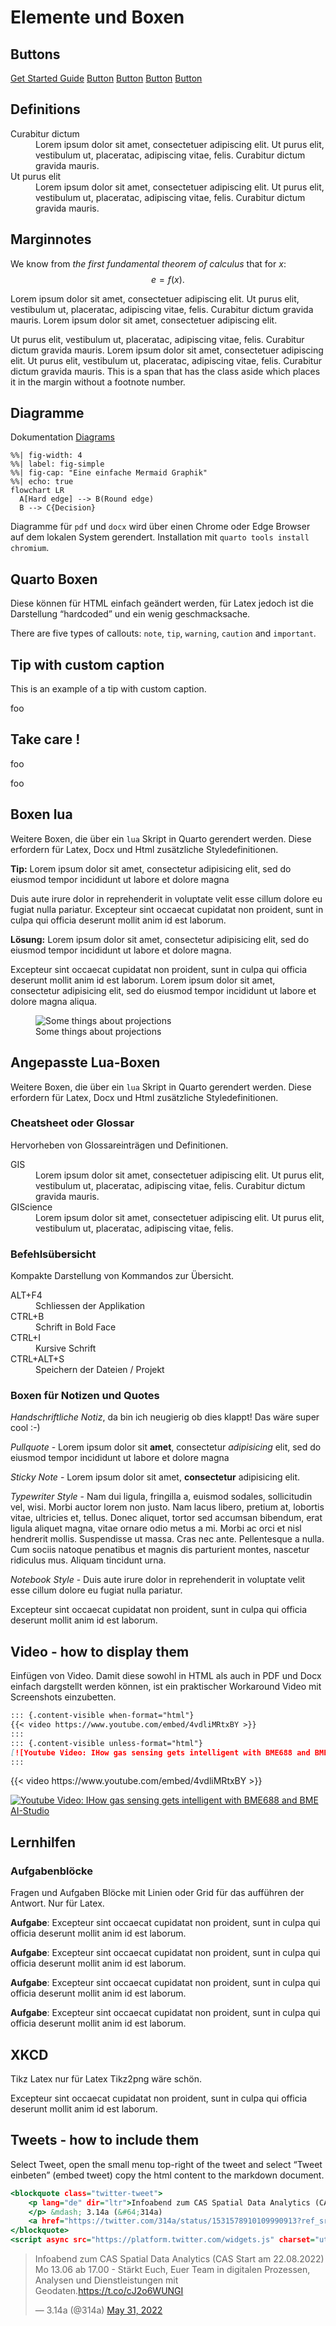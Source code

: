 # Elemente und Boxen

## Buttons

[Get Started <i class="bi-file-zip"></i>](docs/get-started/){.btn .btn-primary} [Guide](docs/guide/){.btn .btn-default} [Button](docs/get-started/){.btn .btn-success} [Button](docs/guide/){.btn .btn-info .bi-geo-alt} [Button](docs/guide/){.btn .btn-warning} [Button](docs/guide/){.btn .btn-danger}

## Definitions

Curabitur dictum
: Lorem ipsum dolor sit amet, consectetuer adipiscing elit. Ut purus elit, vestibulum ut, placeratac, adipiscing vitae, felis. Curabitur dictum gravida mauris.

Ut purus elit\index{Ut purus elit}
: Lorem ipsum dolor sit amet, consectetuer adipiscing elit. Ut purus elit, vestibulum ut, placeratac, adipiscing vitae, felis. Curabitur dictum gravida mauris.

## Marginnotes

::: {.column-margin}
We know from *the first fundamental theorem of calculus* that for $x$:
$$e=f(x).$$
:::

Lorem ipsum dolor sit amet, consectetuer adipiscing elit. Ut purus elit, vestibulum ut, placeratac, adipiscing vitae, felis. Curabitur dictum gravida mauris. Lorem ipsum dolor sit amet, consectetuer adipiscing elit. 

Ut purus elit, vestibulum ut, placeratac, adipiscing vitae, felis. Curabitur dictum gravida mauris. Lorem ipsum dolor sit amet, consectetuer adipiscing elit. Ut purus elit, vestibulum ut, placeratac, adipiscing vitae, felis. Curabitur dictum gravida mauris. [This is a span that has the class aside which places it in the margin without a footnote number.]{.aside}

## Diagramme
Dokumentation [Diagrams](https://quarto.org/docs/authoring/diagrams.html)
```mermaid
%%| fig-width: 4
%%| label: fig-simple
%%| fig-cap: "Eine einfache Mermaid Graphik"
%%| echo: true
flowchart LR
  A[Hard edge] --> B(Round edge)
  B --> C{Decision}
```

Diagramme für `pdf` und `docx` wird über einen Chrome oder Edge Browser auf dem lokalen System gerendert.
Installation mit `quarto tools install chromium`.


## Quarto Boxen
Diese können für HTML einfach geändert werden, für Latex jedoch ist die Darstellung "hardcoded" und ein wenig geschmacksache. 

::: callout-note
There are five types of callouts: 
`note`, `tip`, `warning`, `caution` and   `important`. 
:::

::: callout-tip
## Tip with custom caption

This is an example of a tip with custom caption.
:::
    
::: callout-warning
foo
:::

::: {.callout-caution   collapse="true" icon=false}
## Take care !  
foo
:::

::: callout-important
foo
:::


## Boxen lua 
Weitere Boxen, die über ein `lua` Skript in Quarto gerendert werden. Diese erfordern für Latex, Docx und Html zusätzliche Styledefinitionen.


::: info
**Tip:** Lorem ipsum dolor sit amet, consectetur adipisicing elit, sed do eiusmod tempor incididunt ut labore et dolore magna
:::

::: exercise
Duis aute irure dolor in reprehenderit in voluptate velit esse cillum dolore eu fugiat nulla pariatur. Excepteur sint occaecat cupidatat non proident, sunt in culpa qui officia deserunt mollit anim id est laborum.
::: 

::: {.solution collapse="true" icon=false}
**Lösung:** Lorem ipsum dolor sit amet, consectetur adipisicing elit, sed do eiusmod tempor incididunt ut labore et dolore magna.
:::

::: summary
Excepteur sint occaecat cupidatat non proident, sunt in culpa qui officia deserunt mollit anim id est laborum. Lorem ipsum dolor sit amet, consectetur adipisicing elit, sed do eiusmod tempor incididunt ut labore et dolore magna aliqua. 

![Some things about projections](images/logo.jpg){#figureWide}

:::

## Angepasste Lua-Boxen
Weitere Boxen, die über ein `lua` Skript in Quarto gerendert werden. Diese erfordern für Latex, Docx und Html zusätzliche Styledefinitionen.

### Cheatsheet oder Glossar
Hervorheben von Glossareinträgen und Definitionen.

::: cheatsheet

GIS
: Lorem ipsum dolor sit amet, consectetuer adipiscing elit. Ut purus elit, vestibulum ut, placeratac, adipiscing vitae, felis. Curabitur dictum gravida mauris.

GIScience
: Lorem ipsum dolor sit amet, consectetuer adipiscing elit. Ut purus elit, vestibulum ut, placeratac, adipiscing vitae, felis. 

:::

### Befehlsübersicht
Kompakte Darstellung von Kommandos zur Übersicht.

::: commands

ALT+F4
: Schliessen der Applikation

CTRL+B
: Schrift in Bold Face

CTRL+I
: Kursive Schrift 

CTRL+ALT+S
: Speichern der Dateien / Projekt

:::

### Boxen für Notizen und Quotes

::: note
*Handschriftliche Notiz*, da bin ich neugierig ob dies klappt! Das wäre super cool :-)
:::

::: pullquote
*Pullquote* - Lorem ipsum dolor sit **amet**, consectetur *adipisicing* elit, sed do eiusmod tempor incididunt ut labore et dolore magna
:::

::: sticky
*Sticky Note* - Lorem ipsum dolor sit amet, **consectetur** adipisicing elit.
:::

::: typewriter
*Typewriter Style* - Nam dui ligula, fringilla a, euismod sodales, sollicitudin vel, wisi. Morbi auctor lorem non
justo. Nam lacus libero, pretium at, lobortis vitae, ultricies et, tellus. Donec aliquet, tortor
sed accumsan bibendum, erat ligula aliquet magna, vitae ornare odio metus a mi. Morbi ac
orci et nisl hendrerit mollis. Suspendisse ut massa. Cras nec ante. Pellentesque a nulla. Cum
sociis natoque penatibus et magnis dis parturient montes, nascetur ridiculus mus. Aliquam
tincidunt urna.
:::  

::: notebook
*Notebook Style* - Duis aute irure dolor in reprehenderit in voluptate velit esse cillum dolore eu fugiat nulla pariatur. 



Excepteur sint occaecat cupidatat non proident, sunt in culpa qui officia deserunt mollit anim id est laborum.
:::  


## Video - how to display them
Einfügen von Video. Damit diese sowohl in HTML als auch in PDF und Docx einfach dargstellt werden können, ist ein praktischer Workaround Video mit Screenshots einzubetten.


```.markdown
::: {.content-visible when-format="html"}
{{< video https://www.youtube.com/embed/4vdliMRtxBY >}}
:::
::: {.content-visible unless-format="html"}
[![Youtube Video: IHow gas sensing gets intelligent with BME688 and BME AI-Studio](images/youtube_bosch_bme688.png)](https://www.youtube.com/embed/4vdliMRtxBY)
:::
```

::: {.content-visible when-format="html"}
{{< video https://www.youtube.com/embed/4vdliMRtxBY >}}
:::
::: {.content-visible unless-format="html"}
[![Youtube Video: IHow gas sensing gets intelligent with BME688 and BME AI-Studio](images/youtube_bosch_bme688.png)](https://www.youtube.com/embed/4vdliMRtxBY)
:::

## Lernhilfen

### Aufgabenblöcke 
Fragen und Aufgaben Blöcke mit Linien oder Grid für das aufführen der Antwort. Nur für Latex.

**Aufgabe**: Excepteur sint occaecat cupidatat non proident, sunt in culpa qui officia deserunt mollit anim id est laborum. 

\numberedlines[2]{3}

**Aufgabe**: Excepteur sint occaecat cupidatat non proident, sunt in culpa qui officia deserunt mollit anim id est laborum. 

\grid{30}

**Aufgabe**: Excepteur sint occaecat cupidatat non proident, sunt in culpa qui officia deserunt mollit anim id est laborum. 

\dottedgrid{30}

**Aufgabe**: Excepteur sint occaecat cupidatat non proident, sunt in culpa qui officia deserunt mollit anim id est laborum. 

\lines{4}

## XKCD
\marginnote{\xkcd[So, I'm sitting in a margin note and]{How cool is this..}} Tikz Latex nur für Latex Tikz2png wäre schön.

Excepteur sint occaecat cupidatat non proident, sunt in culpa qui officia deserunt mollit anim id est laborum. 

\xkcd[Hi there.. you know]{How cool is this.. to just nerd around-}\xkcd[Tell me ..]{In a lecture script. Yes, totally!}

## Tweets - how to include them
Select Tweet, open the small menu top-right of the tweet and select "Tweet einbeten" (embed tweet) copy the html content to the markdown document.

```.html
<blockquote class="twitter-tweet">
    <p lang="de" dir="ltr">Infoabend zum CAS Spatial Data Analytics (CAS Start am 22.08.2022) Mo 13.06 ab 17.00 - Stärkt Euch, Euer Team in digitalen Prozessen, Analysen und Dienstleistungen mit Geodaten. <a href="https://t.co/cJ2o6WUNGI">https://t.co/cJ2o6WUNGI</a>
    </p> &mdash; 3.14a (&#64;314a) 
    <a href="https://twitter.com/314a/status/1531578910109990913?ref_src=twsrc%5Etfw">May 31, 2022</a>
</blockquote> 
<script async src="https://platform.twitter.com/widgets.js" charset="utf-8"></script>
```

<blockquote class="twitter-tweet"><p lang="de" dir="ltr">Infoabend zum CAS Spatial Data Analytics (CAS Start am 22.08.2022) Mo 13.06 ab 17.00 - Stärkt Euch, Euer Team in digitalen Prozessen, Analysen und Dienstleistungen mit Geodaten.<a href="https://t.co/cJ2o6WUNGI">https://t.co/cJ2o6WUNGI</a></p>&mdash; 3.14a (&#64;314a) <a href="https://twitter.com/314a/status/1531578910109990913?ref_src=twsrc%5Etfw">May 31, 2022</a></blockquote> <script async src="https://platform.twitter.com/widgets.js" charset="utf-8"></script>
